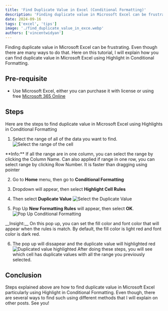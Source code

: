 ```yaml
---
title: 'Find Duplicate Value in Excel (Conditional Formatting)'
description: 'Finding duplicate value in Microsoft Excel can be frustrating. Even though there are many ways to do that.'
date: 2024-09-16
tags: ['excel', 'tips']
image: './find_duplicate_value_in_exce.webp'
authors: ['vincentwidyan']
---
```


Finding duplicate value in Microsoft Excel can be frustrating. Even though there are many ways to do that. Here on this tutorial, I will explain how you can find duplicate value in Microsoft Excel using Highlight in Conditional Formatting.

## Pre-requisite
- Use Microsoft Excel, either you can purchase it with license or using free [Microsoft 365 Online](https://www.microsoft.com/en-us/microsoft-365/free-office-online-for-the-web#:~:text=Use%20Microsoft%20365%20apps%20for,the%20web%20(formerly%20Office).)
## Steps
Here are the steps to find duplicate value in Microsoft Excel using Highlights in Conditional Formatting

1. Select the range of all of the data you want to find.
![Select the range of the cell](./find_duplicate_value_excel_3.jpg)

<InfoBox type="inform">
**Info:** If all the range are in one column, you can select the range by clicking the Column Name. Can also applied if range in one row, you can select range by clicking Row Number. It is faster than dragging using pointer
</InfoBox>

2. Go to __Home__ menu, then go to __Conditional Formatting__
3. Dropdown will appear, then select __Highlight Cell Rules__
4. Then select __Duplicate Value__
![Select the Duplicate Value](./find_duplicate_value_excel_4.jpg)

5. Pop Up __New Formatting Rules__ will appear, then select __OK__.
![Pop Up Conditional Formatting](./find_duplicate_value_3.jpg)
<InfoBox type="inform">
__Insight:__ On this pop up, you can set the fill color and font color that will appear when the rules is match. By default, the fill color is light red and font color is dark red.
</InfoBox>

6. The pop up will dissapear and the duplicate value will highlighted red
![Duplicated value highlighted](./find_duplicate_value_excel_5.jpg)
After doing these steps, you will see which cell has duplicate values with all the range you previously selected.

## Conclusion
Steps explained above are how to find duplicate value in Microsoft Excel particularly using Highlight in Conditional Formatting. Even though, there are several ways to find such using different methods that I will explain on other posts. See you!
